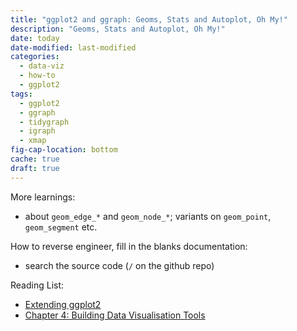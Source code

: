 ```yaml
---
title: "ggplot2 and ggraph: Geoms, Stats and Autoplot, Oh My!"
description: "Geoms, Stats and Autoplot, Oh My!"
date: today
date-modified: last-modified
categories:
  - data-viz
  - how-to
  - ggplot2
tags:
  - ggplot2
  - ggraph
  - tidygraph
  - igraph
  - xmap
fig-cap-location: bottom
cache: true
draft: true
---
```


More learnings:

- about `geom_edge_*` and `geom_node_*`; variants on `geom_point`, `geom_segment` etc.

How to reverse engineer, fill in the blanks documentation:

- search the source code (`/` on the github repo)

Reading List:

- [Extending ggplot2](https://ggplot2-book.org/extensions.html#new-stats)
- [Chapter 4: Building Data Visualisation Tools](https://bookdown.org/rdpeng/RProgDA/building-data-visualization-tools.html)

